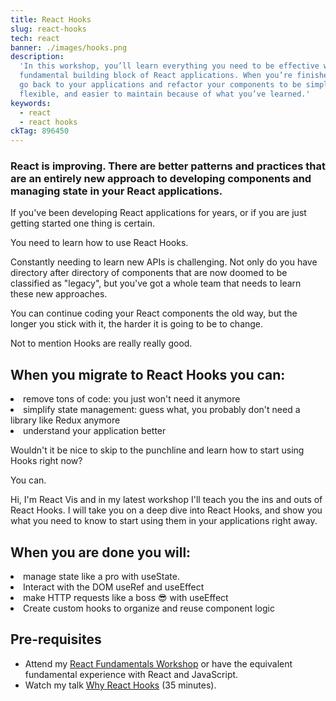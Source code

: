 ```yaml
---
title: React Hooks
slug: react-hooks
tech: react
banner: ./images/hooks.png
description:
  'In this workshop, you’ll learn everything you need to be effective with the
  fundamental building block of React applications. When you’re finished, you’ll
  go back to your applications and refactor your components to be simpler, more
  flexible, and easier to maintain because of what you’ve learned.'
keywords:
  - react
  - react hooks
ckTag: 896450
---
```



### React is improving. There are better patterns and practices that are an entirely new approach to developing components and managing state in your React applications.

If you've been developing React applications for years, or if you are just
getting started one thing is certain.

You need to learn how to use React Hooks.

Constantly needing to learn new APIs is challenging. Not only do you have
directory after directory of components that are now doomed to be classified as
"legacy", but you've got a whole team that needs to learn these new approaches.

You can continue coding your React components the old way, but the longer you
stick with it, the harder it is going to be to change.

Not to mention Hooks are really really good.

## When you migrate to React Hooks you can:

<List>
  <Li check>remove tons of code: you just won't need it anymore</Li>
  <Li check>
    simplify state management: guess what, you probably don't need a library
    like Redux anymore
  </Li>
  <Li check>understand your application better</Li>
</List>

Wouldn't it be nice to skip to the punchline and learn how to start using Hooks
right now?

You can.

Hi, I'm React Vis and in my latest workshop I'll teach you the ins and outs of
React Hooks. I will take you on a deep dive into React Hooks, and show you what
you need to know to start using them in your applications right away.

## When you are done you will:

<List>
  <Li check>manage state like a pro with useState.</Li>
  <Li check>Interact with the DOM useRef and useEffect</Li>
  <Li check>make HTTP requests like a boss 😎 with useEffect</Li>
  <Li check>Create custom hooks to organize and reuse component logic</Li>
</List>

## Pre-requisites

- Attend my [React Fundamentals Workshop](/workshops/react-fundamentals) or have
  the equivalent fundamental experience with React and JavaScript.
- Watch my talk
  [Why React Hooks](https://www.youtube.com/watch?v=zWsZcBiwgVE&list=PLV5CVI1eNcJgNqzNwcs4UKrlJdhfDjshf)
  (35 minutes).
